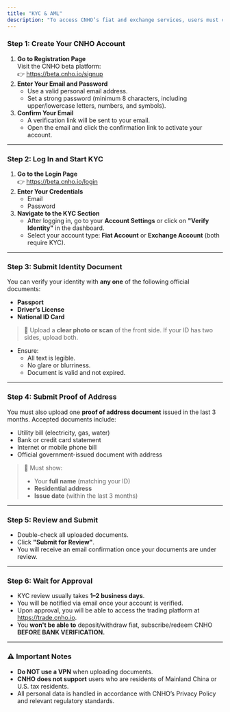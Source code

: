 ```yaml
---
title: "KYC & AML"
description: "To access CNHO’s fiat and exchange services, users must complete identity verification (KYC). This guide walks you through the full process—from email registration to submitting your ID and proof of address."
---
```


### **Step 1: Create Your CNHO Account**

1. **Go to Registration Page**\
   Visit the CNHO beta platform:\
   👉 https://beta.cnho.io/signup
2. **Enter Your Email and Password**
   - Use a valid personal email address.
   - Set a strong password (minimum 8 characters, including upper/lowercase letters, numbers, and symbols).
3. **Confirm Your Email**
   - A verification link will be sent to your email.
   - Open the email and click the confirmation link to activate your account.

---

### **Step 2: Log In and Start KYC**

1. **Go to the Login Page**\
   👉 https://beta.cnho.io/login
2. **Enter Your Credentials**
   - Email
   - Password
3. **Navigate to the KYC Section**
   - After logging in, go to your **Account Settings** or click on **"Verify Identity"** in the dashboard.
   - Select your account type: **Fiat Account** or **Exchange Account** (both require KYC).

---

### **Step 3: Submit Identity Document**

You can verify your identity with **any one** of the following official documents:

- **Passport**
- **Driver’s License**
- **National ID Card**

> 📸 Upload a **clear photo or scan** of the front side. If your ID has two sides, upload both.

- Ensure:
  - All text is legible.
  - No glare or blurriness.
  - Document is valid and not expired.

---

### **Step 4: Submit Proof of Address**

You must also upload one **proof of address document** issued in the last 3 months. Accepted documents include:

- Utility bill (electricity, gas, water)
- Bank or credit card statement
- Internet or mobile phone bill
- Official government-issued document with address

> 📎 Must show:
>
> - Your **full name** (matching your ID)
> - **Residential address**
> - **Issue date** (within the last 3 months)

---

### **Step 5: Review and Submit**

- Double-check all uploaded documents.
- Click **"Submit for Review"**.
- You will receive an email confirmation once your documents are under review.

---

### **Step 6: Wait for Approval**

- KYC review usually takes **1–2 business days**.
- You will be notified via email once your account is verified.
- Upon approval, you will be able to access the trading platform at https://trade.cnho.io.
- You **won't be able to** deposit/withdraw fiat, subscribe/redeem CNHO **BEFORE BANK VERIFICATION.**

---

### ⚠️ Important Notes

- **Do NOT use a VPN** when uploading documents.
- **CNHO does not support** users who are residents of Mainland China or U.S. tax residents.
- All personal data is handled in accordance with CNHO’s Privacy Policy and relevant regulatory standards.
